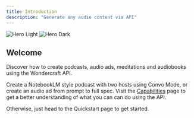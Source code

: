 ```yaml
---
title: Introduction
description: "Generate any audio content via API"
---
```


<img
  className="block dark:hidden rounded-lg"
  src="/images/Frame 1171276362.svg"
  alt="Hero Light"
/>
<img
  className="hidden dark:block rounded-lg"
  src="/images/Frame 1171276367.svg"
  alt="Hero Dark"
/>

## Welcome

Discover how to create podcasts, audio ads, meditations and audiobooks using the Wondercraft API.

Create a NotebookLM style podcast with two hosts using Convo Mode, or create an audio ad from prompt to full spec. Visit the [Capabilities](/capabilities) page to get a better understanding of what you can can do using the API. 

Otherwise, just head to the Quickstart page to get started.